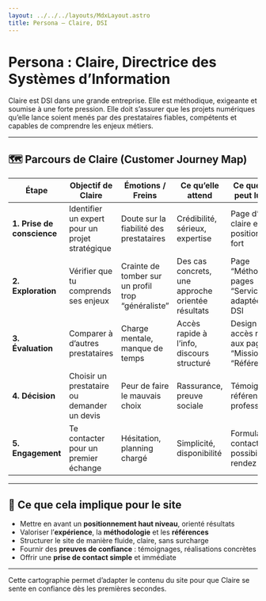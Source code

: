 ```yaml
---
layout: ../../../layouts/MdxLayout.astro
title: Persona – Claire, DSI
---
```



# Persona : Claire, Directrice des Systèmes d’Information

Claire est DSI dans une grande entreprise. Elle est méthodique, exigeante et soumise à une forte pression. Elle doit s’assurer que les projets numériques qu’elle lance soient menés par des prestataires fiables, compétents et capables de comprendre les enjeux métiers.

---

## 🗺️ Parcours de Claire (Customer Journey Map)

| Étape                      | Objectif de Claire                              | Émotions / Freins                                  | Ce qu’elle attend                                 | Ce que le site peut lui offrir                                |
| -------------------------- | ----------------------------------------------- | -------------------------------------------------- | ------------------------------------------------- | ------------------------------------------------------------- |
| **1. Prise de conscience** | Identifier un expert pour un projet stratégique | Doute sur la fiabilité des prestataires            | Crédibilité, sérieux, expertise                   | Page d’accueil claire et sobre, positionnement fort           |
| **2. Exploration**         | Vérifier que tu comprends ses enjeux            | Crainte de tomber sur un profil trop “généraliste” | Des cas concrets, une approche orientée résultats | Page “Méthode”, pages “Services” adaptées aux DSI             |
| **3. Évaluation**          | Comparer à d’autres prestataires                | Charge mentale, manque de temps                    | Accès rapide à l’info, discours structuré         | Design clair, accès rapide aux pages “Missions”, “Références” |
| **4. Décision**            | Choisir un prestataire ou demander un devis     | Peur de faire le mauvais choix                     | Rassurance, preuve sociale                        | Témoignages, références, ton professionnel                    |
| **5. Engagement**          | Te contacter pour un premier échange            | Hésitation, planning chargé                        | Simplicité, disponibilité                         | Formulaire de contact rapide, possibilité de rendez-vous      |

---

## 🎯 Ce que cela implique pour le site

- Mettre en avant un **positionnement haut niveau**, orienté résultats
- Valoriser l’**expérience**, la **méthodologie** et les **références**
- Structurer le site de manière fluide, claire, sans surcharge
- Fournir des **preuves de confiance** : témoignages, réalisations concrètes
- Offrir une **prise de contact simple** et immédiate

---

Cette cartographie permet d’adapter le contenu du site pour que Claire se sente en confiance dès les premières secondes.
